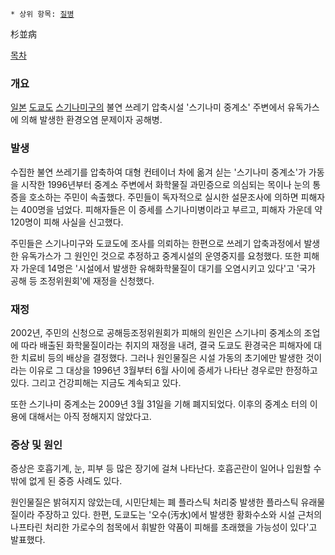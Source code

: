  * 상위 항목: [[질병]]

杉並病

[[목차]]

=== 개요 ===
[[일본]] [[도쿄]]도 [[스기나미]]구의 불연 쓰레기 압축시설 '스기나미 중계소' 주변에서 유독가스에 의해 발생한 환경오염 문제이자 공해병.

=== 발생 ===
수집한 불연 쓰레기를 압축하여 대형 컨테이너 차에 옮겨 싣는 '스기나미 중계소'가 가동을 시작한 1996년부터 중계소 주변에서 화학물질 과민증으로 의심되는 목이나 눈의 통증을 호소하는 주민이 속출했다. 주민들이 독자적으로 실시한 설문조사에 의하면 피해자는 400명을 넘었다. 피해자들은 이 증세를 스기나미병이라고 부르고, 피해자 가운데 약 120명이 피해 사실을 신고했다.

주민들은 스기나미구와 도쿄도에 조사를 의뢰하는 한편으로 쓰레기 압축과정에서 발생한 유독가스가 그 원인인 것으로 추정하고 중계시설의 운영중지를 요청했다. 또한 피해자 가운데 14명은 '시설에서 발생한 유해화학물질이 대기를 오염시키고 있다'고 '국가 공해 등 조정위원회'에 재정을 신청했다. 

=== 재정 ===
2002년, 주민의 신청으로 공해등조정위원회가 피해의 원인은 스기나미 중계소의 조업에 따라 배출된 화학물질이라는 취지의 재정을 내려, 결국 도쿄도 환경국은 피해자에 대한 치료비 등의 배상을 결정했다. 그러나 원인물질은 시설 가동의 초기에만 발생한 것이라는 이유로 그 대상을 1996년 3월부터 6월 사이에 증세가 나타난 경우로만 한정하고 있다. 그리고 건강피해는 지금도 계속되고 있다.

또한 스기나미 중계소는 2009년 3월 31일을 기해 폐지되었다. 이후의 중계소 터의 이용에 대해서는 아직 정해지지 않았다고.

=== 증상 및 원인 ===
증상은 호흡기계, 눈, 피부 등 많은 장기에 걸쳐 나타난다. 호흡곤란이 일어나 입원할 수 밖에 없게 된 중증 사례도 있다.

원인물질은 밝혀지지 않았는데, 시민단체는 폐 플라스틱 처리중 발생한 플라스틱 유래물질이라 주장하고 있다. 한편, 도쿄도는 '오수(汚水)에서 발생한 황화수소와 시설 근처의 나프타린 처리한 가로수의 첨목에서 휘발한 약품이 피해를 초래했을 가능성이 있다'고 발표했다.
